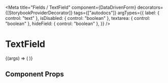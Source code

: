 
<Meta
  title="Fields / TextField"
  component={DataDrivenForm}
  decorators={[StorybookProviderDecorator]}
  tags={["autodocs"]}
  argTypes={{
    label: { control: "text" },
    isDisabled: { control: "boolean" },
    textarea: { control: "boolean" },
    hideField: { control: "boolean" },
  }}
/>

# TextField

<Canvas>
  <Story
    name="TextField"
    args={{
      label: "Text Field",
      isDisabled: false,
      textarea: false,
      hideField: false,
    }}
  >
    {(args) => (
      <DataDrivenForm
        schema={getFieldWrapper({
          title: 'TextField',
          sectionContent: [
            {
              component: 'text-field',
              name: 'storybook.textfield',
              label: args.label,
              isDisabled: args.isDisabled,
              textarea: args.textarea,
              hideField: args.hideField,
            },
          ],
        })}
      />
    )}
  </Story>
</Canvas>

## Component Props

<ArgsTable of={TextField} />
